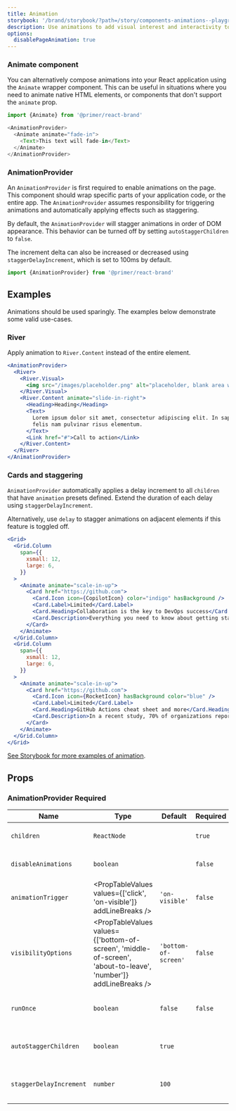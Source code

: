 ```yaml
---
title: Animation
storybook: '/brand/storybook/?path=/story/components-animations--playground'
description: Use animations to add visual interest and interactivity to a web page or application.
options:
  disablePageAnimation: true
---
```


### Animate component

You can alternatively compose animations into your React application using the `Animate` wrapper component. This can be useful in situations where you need to animate native HTML elements, or components that don't support the `animate` prop.

```js
import {Animate} from '@primer/react-brand'
```

```js
<AnimationProvider>
  <Animate animate="fade-in">
    <Text>This text will fade-in</Text>
  </Animate>
</AnimationProvider>
```

### AnimationProvider

An `AnimationProvider` is first required to enable animations on the page. This component should wrap specific parts of your application code, or the entire app.
The `AnimationProvider` assumes responsibility for triggering animations and automatically applying effects such as staggering.

By default, the `AnimationProvider` will stagger animations in order of DOM appearance. This behavior can be turned off by setting `autoStaggerChildren` to `false`.

The increment delta can also be increased or decreased using `staggerDelayIncrement`, which is set to 100ms by default.

```js
import {AnimationProvider} from '@primer/react-brand'
```

## Examples

Animations should be used sparingly. The examples below demonstrate some valid use-cases.

### River

Apply animation to `River.Content` instead of the entire element.

```jsx
<AnimationProvider>
  <River>
    <River.Visual>
      <img src="/images/placeholder.png" alt="placeholder, blank area with a gray background color" />
    </River.Visual>
    <River.Content animate="slide-in-right">
      <Heading>Heading</Heading>
      <Text>
        Lorem ipsum dolor sit amet, consectetur adipiscing elit. In sapien sit ullamcorper id. Aliquam luctus sed turpis
        felis nam pulvinar risus elementum.
      </Text>
      <Link href="#">Call to action</Link>
    </River.Content>
  </River>
</AnimationProvider>
```

### Cards and staggering

`AnimationProvider` automatically applies a delay increment to all `children` that have `animation` presets defined. Extend the duration of each delay using `staggerDelayIncrement`.

Alternatively, use `delay` to stagger animations on adjacent elements if this feature is toggled off.

```jsx
<Grid>
  <Grid.Column
    span={{
      xsmall: 12,
      large: 6,
    }}
  >
    <Animate animate="scale-in-up">
      <Card href="https://github.com">
        <Card.Icon icon={CopilotIcon} color="indigo" hasBackground />
        <Card.Label>Limited</Card.Label>
        <Card.Heading>Collaboration is the key to DevOps success</Card.Heading>
        <Card.Description>Everything you need to know about getting started with GitHub Actions.</Card.Description>
      </Card>
    </Animate>
  </Grid.Column>
  <Grid.Column
    span={{
      xsmall: 12,
      large: 6,
    }}
  >
    <Animate animate="scale-in-up">
      <Card href="https://github.com">
        <Card.Icon icon={RocketIcon} hasBackground color="blue" />
        <Card.Label>Limited</Card.Label>
        <Card.Heading>GitHub Actions cheat sheet and more</Card.Heading>
        <Card.Description>In a recent study, 70% of organizations reported they had adopted DevOps.</Card.Description>
      </Card>
    </Animate>
  </Grid.Column>
</Grid>
```

[See Storybook for more examples of animation](/brand/storybook/?path=/story/components-animations--playground).

## Props

### AnimationProvider <Label>Required</Label>

| Name                    | Type                                                                                                            | Default              | Required | Description                                                                    |
| ----------------------- | --------------------------------------------------------------------------------------------------------------- | -------------------- | -------- | ------------------------------------------------------------------------------ |
| `children`              | `ReactNode`                                                                                                     |                      | `true`   | The children to render within the `AnimationProvider`                          |
| `disableAnimations`     | `boolean`                                                                                                       |                      | `false`  | Prevents animations from running inside the provider                           |
| `animationTrigger`      | <PropTableValues values={['click', 'on-visible']} addLineBreaks />                                              | `'on-visible'`       | `false`  | Controls the trigger method for the animation. One of `click` or `on-visible`. |
| `visibilityOptions`     | <PropTableValues values={['bottom-of-screen', 'middle-of-screen', 'about-to-leave', 'number']} addLineBreaks /> | `'bottom-of-screen'` | `false`  | Controls the intersection observer options for the animation.                  |
| `runOnce`               | `boolean`                                                                                                       | `false`              | `false`  | Will persist the animation end-state after the animation has completed.        |
| `autoStaggerChildren`   | `boolean`                                                                                                       | `true`               |          | Will stagger the animations of the children using an incrementing delay        |
| `staggerDelayIncrement` | `number`                                                                                                        | `100`                |          | Stagger delay increment. Should be used alongside `autoStaggerChildren`.       |
